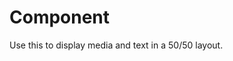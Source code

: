
<Meta title="Components/Organisms/AcfContactUs" component={AcfContactUs} />

# Component

Use this to display media and text in a 50/50 layout.

<Canvas>
  <Story name="Component">
    <AcfContactUs
      title="Example Title Here"
      body="Cum sociis natoque penatibus et magnis dis parturient montes, nascetur ridiculus mus. Aenean lacinia bibendum nulla sed consectetur. Vestibulum id ligula porta felis euismod semper."
      cta={{icon: 'arrowRight', text: 'Take a look'}}
    />
  </Story>
</Canvas>
